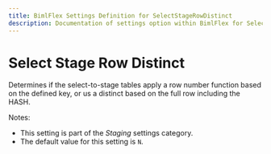 ```yaml
---
title: BimlFlex Settings Definition for SelectStageRowDistinct
description: Documentation of settings option within BimlFlex for SelectStageRowDistinct
---
```

<head>
  <meta name="varigenceProduct" content="BimlFlex"></meta>
  <meta name="varigenceArticleType" content="Reference"></meta>
</head>

# Select Stage Row Distinct

Determines if the select-to-stage tables apply a row number function based on the defined key, or us a distinct based on the full row including the HASH.

Notes:

* This setting is part of the *Staging* settings category.
* The default value for this setting is `N`.
